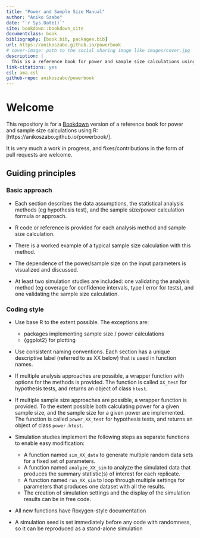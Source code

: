 ```yaml
--- 
title: "Power and Sample Size Manual"
author: "Aniko Szabo"
date: "`r Sys.Date()`"
site: bookdown::bookdown_site
documentclass: book
bibliography: [book.bib, packages.bib]
url: https://anikoszabo.github.io/powerbook
# cover-image: path to the social sharing image like images/cover.jpg
description: |
  This is a reference book for power and sample size calculations using R
link-citations: yes
csl: ama.csl
github-repo: anikoszabo/powerbook
---
```


# Welcome {-}

This repository is for a [Bookdown](https://bookdown.org/) version of a reference book for power and sample size calculations using R: [https://anikoszabo.github.io/powerbook/].

It is very much a work in progress, and fixes/contributions in the form of pull requests are welcome.


## Guiding principles {-}

### Basic approach {-}

 * Each section describes the data assumptions, the statistical analysis methods (eg hypothesis test), and the sample size/power calculation formula or approach. 
 
 * R code or reference is provided for each analysis method and sample size calculation.
 
 * There is a worked example of a typical sample size calculation with this method.
 
 * The dependence of the power/sample size on the input parameters is visualized and discussed.
 
 * At least two simulation studies are included: one validating the analysis method (eg coverage for confidence intervals, type I error for tests), and one validating the sample size calculation.

### Coding style {-}

 * Use base R to the extent possible. The exceptions are:
 
    - packages implementing sample size / power calculations 
    - {ggplot2} for plotting
    
 * Use consistent naming conventions. Each section has a unique descriptive label (referred to as XX below) that is used in function names.
 
 * If multiple analysis approaches are possible, a wrapper function with options for the methods is provided. The function is called `XX_test` for hypothesis tests, and returns an object of class `htest`.
 
 * If multiple sample size approaches are possible, a wrapper function is provided. To the extent possible both calculating power for a given sample size, and the sample size for a given power are implemented. The function is called `power_XX_test` for hypothesis tests, and returns an object of class `power.htest`.
 
 * Simulation studies implement the following steps as separate functions to enable easy modification:
 
    - A function named `sim_XX_data` to generate multiple random data sets for a fixed set of parameters.
    - A function named `analyze_XX_sim` to analyze the simulated data that produces the summary statistic(s) of interest for each replicate. 
    - A function named `run_XX_sim` to loop through multiple settings for parameters that produces one dataset with all the results. 
    - The creation of simulation settings and the display of the simulation results can be in free code.

 * All new functions have Roxygen-style documentation
 
 * A simulation seed is set immediately before any code with randomness, so it can be reproduced as a stand-alone simulation


